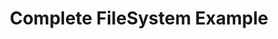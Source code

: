 ---
title: 'Complete FileSystem Example'
sidebarTitle: 'Example'
description: 'Example of every function combined in a script'
icon: 'code'
---